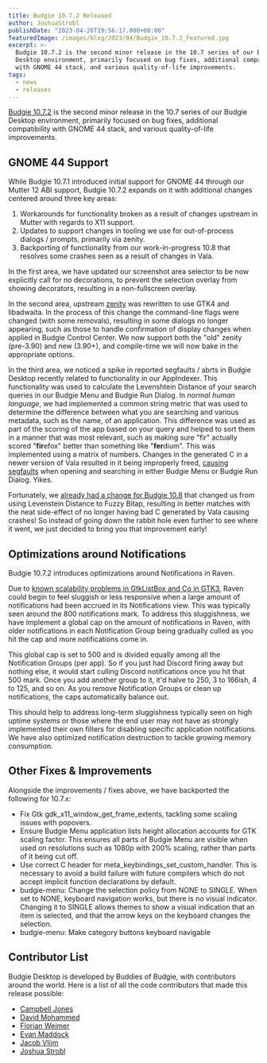 ```yaml
---
title: Budgie 10.7.2 Released
author: JoshuaStrobl
publishDate: "2023-04-26T19:56:17.000+00:00"
featuredImage: /images/blog/2023/04/Budgie_10.7.2_Featured.jpg
excerpt: >-
  Budgie 10.7.2 is the second minor release in the 10.7 series of our Budgie
  Desktop environment, primarily focused on bug fixes, additional compatibility
  with GNOME 44 stack, and various quality-of-life improvements.
tags:
  - news
  - releases
---
```


[Budgie 10.7.2](https://github.com/BuddiesOfBudgie/budgie-desktop/releases/tag/v10.7.2?ref=buddiesofbudgie.org) is the second minor release in the 10.7 series of our Budgie Desktop environment, primarily focused on bug fixes, additional compatibility with GNOME 44 stack, and various quality-of-life improvements.

## GNOME 44 Support

While Budgie 10.7.1 introduced initial support for GNOME 44 through our Mutter 12 ABI support, Budgie 10.7.2 expands on it with additional changes centered around three key areas:

1.  Workarounds for functionality broken as a result of changes upstream in Mutter with regards to X11 support.
2.  Updates to support changes in tooling we use for out-of-process dialogs / prompts, primarily via zenity.
3.  Backporting of functionality from our work-in-progress 10.8 that resolves some crashes seen as a result of changes in Vala.

In the first area, we have updated our screenshot area selector to be now explicitly call for no decorations, to prevent the selection overlay from showing decorators, resulting in a non-fullscreen overlay.

In the second area, upstream [zenity](https://gitlab.gnome.org/GNOME/zenity?ref=buddiesofbudgie.org) was rewritten to use GTK4 and libadwaita. In the process of this change the command-line flags were changed (with some removals), resulting in some dialogs no longer appearing, such as those to handle confirmation of display changes when applied in Budgie Control Center. We now support both the "old" zenity (pre-3.90) and new (3.90+), and compile-time we will now bake in the appropriate options.

In the third area, we noticed a spike in reported segfaults / abrts in Budgie Desktop recently related to functionality in our AppIndexer. This functionality was used to calculate the Levenshtein Distance of your search queries in our Budgie Menu and Budgie Run Dialog. In _normal human language_, we had implemented a common string metric that was used to determine the difference between what you are searching and various metadata, such as the name, of an application. This difference was used as part of the scoring of the app based on your query and helped to sort them in a manner that was most relevant, such as making sure "fir" actually scored "**fir**efox" better than something like "**fer**dium". This was implemented using a matrix of numbers. Changes in the generated C in a newer version of Vala resulted in it being improperly freed, [causing segfaults](https://bugzilla.redhat.com/show_bug.cgi?id=2189356&ref=blog.buddiesofbudgie.org) when opening and searching in either Budgie Menu or Budgie Run Dialog. Yikes.

Fortunately, we [already had a change for Budgie 10.8](https://github.com/BuddiesOfBudgie/budgie-desktop/pull/318?ref=buddiesofbudgie.org) that changed us from using Levenstein Distance to Fuzzy Bitap, resulting in better matches with the neat side-effect of no longer having bad C generated by Vala causing crashes! So instead of going down the rabbit hole even further to see where it went, we just decided to bring you that improvement early!

## Optimizations around Notifications

Budgie 10.7.2 introduces optimizations around Notifications in Raven.

Due to [known scalability problems in GtkListBox and Co in GTK3](https://blog.gtk.org/2020/06/07/scalable-lists-in-gtk-4/?ref=buddiesofbudgie.org), Raven could begin to feel sluggish or less responsive when a large amount of notifications had been accrued in its Notifications view. This was typically seen around the 800 notifications mark. To address this sluggishness, we have implement a global cap on the amount of notifications in Raven, with older notifications in each Notification Group being gradually culled as you hit the cap and more notifications come in.

This global cap is set to 500 and is divided equally among all the Notification Groups (per app). So if you just had Discord firing away but nothing else, it would start culling Discord notifications once you hit that 500 mark. Once you add another group to it, it'd halve to 250, 3 to 166ish, 4 to 125, and so on. As you remove Notification Groups or clean up notifications, the caps automatically balance out.

This should help to address long-term sluggishness typically seen on high uptime systems or those where the end user may not have as strongly implemented their own filters for disabling specific application notifications. We have also optimized notification destruction to tackle growing memory consumption.

## Other Fixes & Improvements

Alongside the improvements / fixes above, we have backported the following for 10.7.x:

- Fix Gtk gdk_x11_window_get_frame_extents, tackling some scaling issues with popovers.
- Ensure Budgie Menu application lists height allocation accounts for GTK scaling factor. This ensures all parts of Budgie Menu are visible when used on resolutions such as 1080p with 200% scaling, rather than parts of it being cut off.
- Use correct C header for meta_keybindings_set_custom_handler. This is necessary to avoid a build failure with future compilers which do not accept implicit function declarations by default.
- budgie-menu: Change the selection policy from NONE to SINGLE. When set to NONE, keyboard navigation works, but there is no visual indicator. Changing it to SINGLE allows themes to show a visual indication that an item is selected, and that the arrow keys on the keyboard changes the selection.
- budgie-menu: Make category buttons keyboard navigable

## Contributor List

Budgie Desktop is developed by Buddies of Budgie, with contributors around the world. Here is a list of all the code contributors that made this release possible:

- [Campbell Jones](https://github.com/serebit?ref=buddiesofbudgie.org)
- [David Mohammed](https://github.com/fossfreedom?ref=buddiesofbudgie.org)
- [Florian Weimer](https://github.com/fweimer-rh?ref=buddiesofbudgie.org)
- [Evan Maddock](https://github.com/EbonJaeger?ref=buddiesofbudgie.org)
- [Jacob Vlijm](https://github.com/Jacob-Vlijm?ref=buddiesofbudgie.org)
- [Joshua Strobl](https://github.com/JoshStrobl?ref=buddiesofbudgie.org)

<OCCallout />
